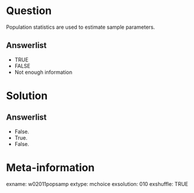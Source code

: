 Question
========
Population statistics are used to estimate sample parameters.

Answerlist
----------
* TRUE
* FALSE
* Not enough information


Solution
========

Answerlist
----------
* False.
* True.
* False.


Meta-information
================
exname: w02011popsamp
extype: mchoice
exsolution: 010
exshuffle: TRUE